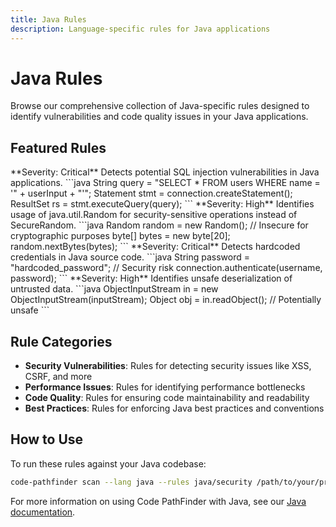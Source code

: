 ```yaml
---
title: Java Rules
description: Language-specific rules for Java applications
---
```



# Java Rules

Browse our comprehensive collection of Java-specific rules designed to identify vulnerabilities and code quality issues in your Java applications.

## Featured Rules

<CardGrid>
  <Card title="SQL Injection" icon="warning">
    **Severity: Critical**  
    Detects potential SQL injection vulnerabilities in Java applications.
    ```java
    String query = "SELECT * FROM users WHERE name = '" + userInput + "'";
    Statement stmt = connection.createStatement();
    ResultSet rs = stmt.executeQuery(query);
    ```
  </Card>
  
  <Card title="Insecure Random" icon="warning">
    **Severity: High**  
    Identifies usage of java.util.Random for security-sensitive operations instead of SecureRandom.
    ```java
    Random random = new Random(); // Insecure for cryptographic purposes
    byte[] bytes = new byte[20];
    random.nextBytes(bytes);
    ```
  </Card>
  
  <Card title="Hardcoded Credentials" icon="warning">
    **Severity: Critical**  
    Detects hardcoded credentials in Java source code.
    ```java
    String password = "hardcoded_password"; // Security risk
    connection.authenticate(username, password);
    ```
  </Card>
  
  <Card title="Unsafe Deserialization" icon="warning">
    **Severity: High**  
    Identifies unsafe deserialization of untrusted data.
    ```java
    ObjectInputStream in = new ObjectInputStream(inputStream);
    Object obj = in.readObject(); // Potentially unsafe
    ```
  </Card>
</CardGrid>

## Rule Categories

- **Security Vulnerabilities**: Rules for detecting security issues like XSS, CSRF, and more
- **Performance Issues**: Rules for identifying performance bottlenecks
- **Code Quality**: Rules for ensuring code maintainability and readability
- **Best Practices**: Rules for enforcing Java best practices and conventions

## How to Use

To run these rules against your Java codebase:

```bash
code-pathfinder scan --lang java --rules java/security /path/to/your/project
```

For more information on using Code PathFinder with Java, see our [Java documentation](/docs/java).
